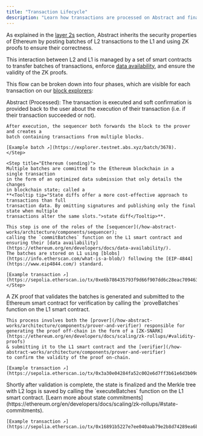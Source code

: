 ```yaml
---
title: "Transaction Lifecycle"
description: "Learn how transactions are processed on Abstract and finalized on Ethereum."
---
```


As explained in the [layer 2s](/how-abstract-works/architecture/layer-2s)
section, Abstract inherits the security properties of Ethereum by posting
batches of L2 transactions to the L1 and using ZK proofs to ensure their correctness.

This interaction between L2 and L1 is managed by a set of smart contracts to
transfer batches of transactions, enforce [data availability](https://ethereum.org/en/developers/docs/data-availability/),
and ensure the validity of the ZK proofs.

This flow can be broken down into four phases, which are visible for each transaction
on our [block explorers](/ecosystem/block-explorers):


<Steps>
  <Step title="Abstract (Processed)">
    Abstract (Processed): The transaction is executed and soft confirmation is 
    provided back to the user about the execution of their transaction (i.e. if their transaction succeeded or not). 

    After execution, the sequencer both forwards the block to the prover and creates a 
    batch containing transactions from multiple blocks. 
    
    [Example batch ↗](https://explorer.testnet.abs.xyz/batch/3678).
    </Step>
    
    <Step title="Ethereum (sending)">
    Multiple batches are committed to the Ethereum blockchain in a 
    single transaction
    in the form of an optimized data submission that only details the changes 
    in blockchain state; called a 
    **<Tooltip tip="State diffs offer a more cost-effective approach to transactions than full 
    transaction data. By omitting signatures and publishing only the final state when multiple 
    transactions alter the same slots.">state diff</Tooltip>**.

    This step is one of the roles of the [sequencer](/how-abstract-works/architecture/components/sequencer);
    calling the `commitBatches` function on the L1 smart contract and ensuring their [data availability](https://ethereum.org/en/developers/docs/data-availability/).
    The batches are stored on L1 using [blobs](https://info.etherscan.com/what-is-a-blob/) following the [EIP-4844](https://www.eip4844.com/) standard.
    
    [Example transaction ↗](https://sepolia.etherscan.io/tx/0xe6b786435793f9d66f907dd6c28eac709463e83e617a10f9afc64749719b85e5)
    </Step>
  
  <Step title="Ethereum (validating)">
    A ZK proof that validates the batches is generated and submitted to the 
    Ethereum smart contract for verification by calling the
    `proveBatches` function on the L1 smart contract. 

    This process involves both the [prover](/how-abstract-works/architecture/components/prover-and-verifier) responsible for 
    generating the proof off-chain in the form of a [ZK-SNARK](https://ethereum.org/en/developers/docs/scaling/zk-rollups/#validity-proofs)
    & submitting it to the L1 smart contract and the [verifier](/how-abstract-works/architecture/components/prover-and-verifier)
    to confirm the validity of the proof on-chain.
    
    [Example transaction ↗](https://sepolia.etherscan.io/tx/0x3a30e04284fa52c002e6d7ff3b61e6d3b09d4c56c740162140687edb6405e38c)
  </Step>
  
  <Step title="Ethereum (executing)">
    Shortly after validation is complete, the state is finalized and the Merkle tree with L2 logs is saved
    by calling the `executeBatches` function on the L1 smart contract. [Learn more about state commitments](https://ethereum.org/en/developers/docs/scaling/zk-rollups/#state-commitments).
    
    [Example transaction ↗](https://sepolia.etherscan.io/tx/0x16891b5227e7ee040aab79e2b8d74289ea6b9b65c83680d533f03508758576e6)
  </Step>
</Steps>